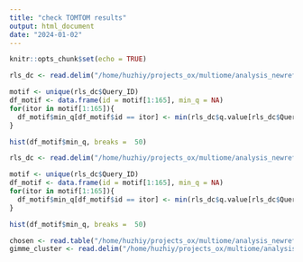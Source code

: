 ```yaml
---
title: "check TOMTOM results"
output: html_document
date: "2024-01-02"
---
```


```r
knitr::opts_chunk$set(echo = TRUE)
```


```r
rls_dc <- read.delim("/home/huzhiy/projects_ox/multiome/analysis_newref/chrombpnet/data/14motif_analysis/tomtom_daniocode/tomtom.tsv")
```

```r
motif <- unique(rls_dc$Query_ID)
df_motif <- data.frame(id = motif[1:165], min_q = NA)
for(itor in motif[1:165]){
  df_motif$min_q[df_motif$id == itor] <- min(rls_dc$q.value[rls_dc$Query_ID == itor])
}
```

```r
hist(df_motif$min_q, breaks =  50)
```

```r
rls_dc <- read.delim("/home/huzhiy/projects_ox/multiome/analysis_newref/chrombpnet/data/14motif_analysis/tomtom_JASPAR core 2022 vertebrate//tomtom.tsv")
```

```r
motif <- unique(rls_dc$Query_ID)
df_motif <- data.frame(id = motif[1:165], min_q = NA)
for(itor in motif[1:165]){
  df_motif$min_q[df_motif$id == itor] <- min(rls_dc$q.value[rls_dc$Query_ID == itor])
}
```

```r
hist(df_motif$min_q, breaks =  50)
```

```r
chosen <- read.table("/home/huzhiy/projects_ox/multiome/analysis_newref/chrombpnet/data/14motif_analysis/tomtom_manual_curation_chosen.txt")
gimme_cluster <- read.delim("/home/huzhiy/projects_ox/multiome/analysis_newref/chrombpnet/data/14motif_analysis/gimme_cluster/cluster_key.txt", header = F)

```

